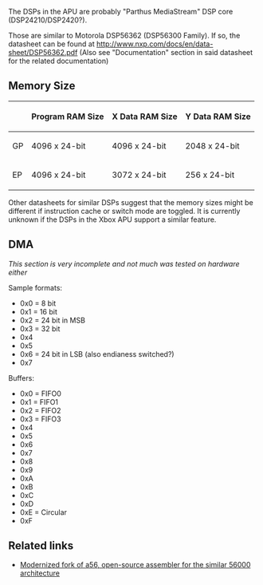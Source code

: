 The DSPs in the APU are probably "Parthus MediaStream" DSP core (DSP24210/DSP2420?).

Those are similar to Motorola DSP56362 (DSP56300 Family). If so, the datasheet can be found at http://www.nxp.com/docs/en/data-sheet/DSP56362.pdf (Also see "Documentation" section in said datasheet for the related documentation)

== Memory Size ==

{| class="wikitable"
|-
!
! Program RAM Size
! X Data RAM Size
! Y Data RAM Size
|-
! GP
| 4096{{FIXME|reason=Unconfirmed}} x 24-bit
| 4096 x 24-bit
| 2048 x 24-bit
|-
! EP
| 4096{{FIXME|reason=Unconfirmed}} x 24-bit
| 3072 x 24-bit
| 256 x 24-bit
|}

Other datasheets for similar DSPs suggest that the memory sizes might be different if instruction cache or switch mode are toggled.
It is currently unknown if the DSPs in the Xbox APU support a similar feature{{FIXME}}.

== DMA ==

''This section is very incomplete and not much was tested on hardware either''

Sample formats:

* 0x0 = 8 bit
* 0x1 = 16 bit
* 0x2 = 24 bit in MSB
* 0x3 = 32 bit
* 0x4
* 0x5
* 0x6 = 24 bit in LSB (also endianess switched?{{citation needed}})
* 0x7

Buffers:

* 0x0 = FIFO0
* 0x1 = FIFO1
* 0x2 = FIFO2{{citation needed}}
* 0x3 = FIFO3{{citation needed}}
* 0x4
* 0x5
* 0x6
* 0x7
* 0x8
* 0x9
* 0xA
* 0xB
* 0xC
* 0xD
* 0xE = Circular
* 0xF

== Related links ==

* [https://github.com/XboxDev/a56 Modernized fork of a56, open-source assembler for the similar 56000 architecture]